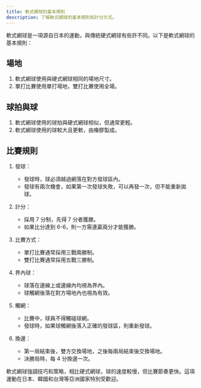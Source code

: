 ```yaml
---
title: 軟式網球的基本規則
description: 了解軟式網球的基本規則和計分方式。
---
```

軟式網球是一項源自日本的運動，與傳統硬式網球有些許不同。以下是軟式網球的基本規則：

## 場地

1. 軟式網球使用與硬式網球相同的場地尺寸。
2. 單打比賽使用單打場地，雙打比賽使用全場。

## 球拍與球

1. 軟式網球使用的球拍與硬式網球相似，但通常更輕。
2. 軟式網球使用的球較大且更軟，由橡膠製成。

## 比賽規則

1. 發球：
   - 發球時，球必須越過網落在對方發球區內。
   - 發球有兩次機會，如果第一次發球失敗，可以再發一次，但不能重新拋球。

2. 計分：
   - 採用 7 分制，先得 7 分者獲勝。
   - 如果比分達到 6-6，則一方需連贏兩分才能獲勝。

3. 比賽方式：
   - 單打比賽通常採用三戰兩勝制。
   - 雙打比賽通常採用五戰三勝制。

4. 界內球：
   - 球落在邊線上或邊線內均視為界內。
   - 球觸網後落在對方場地內也視為有效。

5. 觸網：
   - 比賽中，球員不得觸碰球網。
   - 發球時，如果球觸網後落入正確的發球區，則重新發球。

6. 換邊：
   - 第一局結束後，雙方交換場地，之後每兩局結束後交換場地。
   - 決勝局時，每 4 分換邊一次。

軟式網球強調技巧和策略，相比硬式網球，球的速度較慢，但比賽節奏更快。這項運動在日本、韓國和台灣等亞洲國家特別受歡迎。



